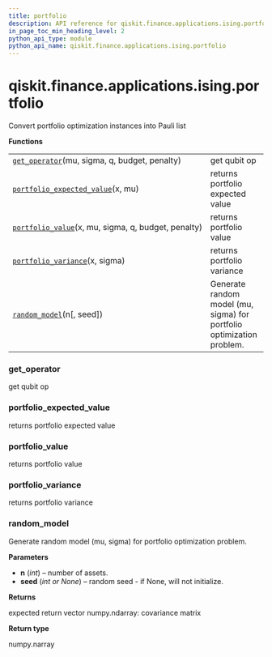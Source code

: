 ```yaml
---
title: portfolio
description: API reference for qiskit.finance.applications.ising.portfolio
in_page_toc_min_heading_level: 2
python_api_type: module
python_api_name: qiskit.finance.applications.ising.portfolio
---
```


<span id="qiskit-finance-applications-ising-portfolio" />

# qiskit.finance.applications.ising.portfolio

Convert portfolio optimization instances into Pauli list

**Functions**

|                                                                                                                                                                                   |                                                                       |
| --------------------------------------------------------------------------------------------------------------------------------------------------------------------------------- | --------------------------------------------------------------------- |
| [`get_operator`](#qiskit.finance.applications.ising.portfolio.get_operator "qiskit.finance.applications.ising.portfolio.get_operator")(mu, sigma, q, budget, penalty)             | get qubit op                                                          |
| [`portfolio_expected_value`](#qiskit.finance.applications.ising.portfolio.portfolio_expected_value "qiskit.finance.applications.ising.portfolio.portfolio_expected_value")(x, mu) | returns portfolio expected value                                      |
| [`portfolio_value`](#qiskit.finance.applications.ising.portfolio.portfolio_value "qiskit.finance.applications.ising.portfolio.portfolio_value")(x, mu, sigma, q, budget, penalty) | returns portfolio value                                               |
| [`portfolio_variance`](#qiskit.finance.applications.ising.portfolio.portfolio_variance "qiskit.finance.applications.ising.portfolio.portfolio_variance")(x, sigma)                | returns portfolio variance                                            |
| [`random_model`](#qiskit.finance.applications.ising.portfolio.random_model "qiskit.finance.applications.ising.portfolio.random_model")(n\[, seed])                                | Generate random model (mu, sigma) for portfolio optimization problem. |

### get\_operator

<Function id="qiskit.finance.applications.ising.portfolio.get_operator" github="https://github.com/qiskit-community/qiskit-aqua/tree/stable/0.9/qiskit/finance/applications/ising/portfolio.py" signature="get_operator(mu, sigma, q, budget, penalty)">
  get qubit op
</Function>

### portfolio\_expected\_value

<Function id="qiskit.finance.applications.ising.portfolio.portfolio_expected_value" github="https://github.com/qiskit-community/qiskit-aqua/tree/stable/0.9/qiskit/finance/applications/ising/portfolio.py" signature="portfolio_expected_value(x, mu)">
  returns portfolio expected value
</Function>

### portfolio\_value

<Function id="qiskit.finance.applications.ising.portfolio.portfolio_value" github="https://github.com/qiskit-community/qiskit-aqua/tree/stable/0.9/qiskit/finance/applications/ising/portfolio.py" signature="portfolio_value(x, mu, sigma, q, budget, penalty)">
  returns portfolio value
</Function>

### portfolio\_variance

<Function id="qiskit.finance.applications.ising.portfolio.portfolio_variance" github="https://github.com/qiskit-community/qiskit-aqua/tree/stable/0.9/qiskit/finance/applications/ising/portfolio.py" signature="portfolio_variance(x, sigma)">
  returns portfolio variance
</Function>

### random\_model

<Function id="qiskit.finance.applications.ising.portfolio.random_model" github="https://github.com/qiskit-community/qiskit-aqua/tree/stable/0.9/qiskit/finance/applications/ising/portfolio.py" signature="random_model(n, seed=None)">
  Generate random model (mu, sigma) for portfolio optimization problem.

  **Parameters**

  *   **n** (*int*) – number of assets.
  *   **seed** (*int or None*) – random seed - if None, will not initialize.

  **Returns**

  expected return vector numpy.ndarray: covariance matrix

  **Return type**

  numpy.narray
</Function>

